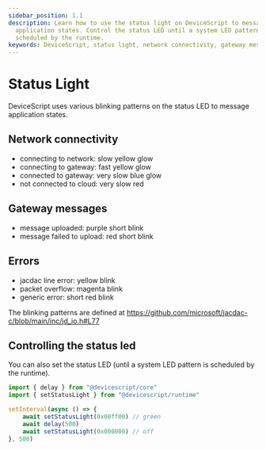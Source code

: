 ```yaml
---
sidebar_position: 1.1
description: Learn how to use the status light on DeviceScript to message
  application states. Control the status LED until a system LED pattern is
  scheduled by the runtime.
keywords: DeviceScript, status light, network connectivity, gateway messages, errors
---
```


# Status Light

DeviceScript uses various blinking patterns on the status LED to message application states.

## Network connectivity

-   connecting to network: slow yellow glow
-   connecting to gateway: fast yellow glow
-   connected to gateway: very slow blue glow
-   not connected to cloud: very slow red

## Gateway messages

-   message uploaded: purple short blink
-   message failed to upload: red short blink

## Errors

-   jacdac line error: yellow blink
-   packet overflow: magenta blink
-   generic error: short red blink

The blinking patterns are defined at https://github.com/microsoft/jacdac-c/blob/main/inc/jd_io.h#L77

## Controlling the status led

You can also set the status LED (until a system LED pattern is scheduled by the runtime).

```ts
import { delay } from "@devicescript/core"
import { setStatusLight } from "@devicescript/runtime"

setInterval(async () => {
    await setStatusLight(0x00ff00) // green
    await delay(500)
    await setStatusLight(0x000000) // off
}, 500)
```
